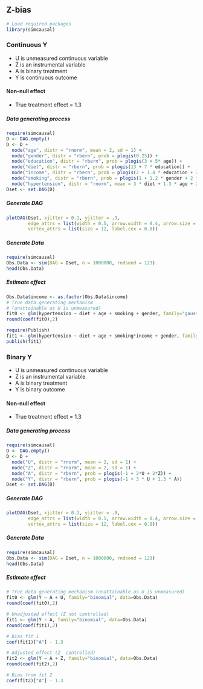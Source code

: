 ## Z-bias {.unnumbered}

```r
# Load required packages
library(simcausal)
```

### Continuous Y

-   U is unmeasured continuous variable
-   Z is an instrumental variable
-   A is binary treatment
-   Y is continuous outcome

#### Non-null effect

-   True treatment effect = 1.3

##### Data generating process

```r
require(simcausal)
D <- DAG.empty()
D <- D + 
  node("age", distr = "rnorm", mean = 2, sd = 1) + 
  node("gender", distr = "rbern", prob = plogis(0.25)) +
  node("education", distr = "rbern", prob = plogis(3 + 5* age)) +
  node("diet", distr = "rbern", prob = plogis(13 + 7 * education)) +
  node("income", distr = "rbern", prob = plogis(2 + 1.4 * education + 2 * age)) +
  node("smoking", distr = "rbern", prob = plogis(1 + 1.2 * gender + 2 * age)) +
  node("hypertension", distr = "rnorm", mean = 3 * diet + 1.3 * age + 2 * smoking + 0.5 * gender, sd = .1)
Dset <- set.DAG(D)
```

##### Generate DAG

```r
plotDAG(Dset, xjitter = 0.1, yjitter = .9,
        edge_attrs = list(width = 0.5, arrow.width = 0.4, arrow.size = 0.7),
        vertex_attrs = list(size = 12, label.cex = 0.8))

```

##### Generate Data

```r
require(simcausal)
Obs.Data <- sim(DAG = Dset, n = 1000000, rndseed = 123)
head(Obs.Data)
```

##### Estimate effect

```r
Obs.Data$income <- as.factor(Obs.Data$income)
# True data generating mechanism 
# (unattainable as U is unmeasured)
fit0 <- glm(hypertension ~ diet + age + smoking + gender, family="gaussian", data=Obs.Data)
round(coef(fit0),2)

require(Publish)
fit1 <- glm(hypertension ~ diet + age + smoking*income + gender, family="gaussian", data=Obs.Data)
publish(fit1)
```

### Binary Y

-   U is unmeasured continuous variable
-   Z is an instrumental variable
-   A is binary treatment
-   Y is binary outcome

#### Non-null effect

-   True treatment effect = 1.3

##### Data generating process

```r
require(simcausal)
D <- DAG.empty()
D <- D + 
  node("U", distr = "rnorm", mean = 2, sd = 1) + 
  node("Z", distr = "rnorm", mean = 2, sd = 1) + 
  node("A", distr = "rbern", prob = plogis(-1 + 2*U + 2*Z)) +
  node("Y", distr = "rbern", prob = plogis(-1 + 3 * U + 1.3 * A))
Dset <- set.DAG(D)
```

##### Generate DAG

```r
plotDAG(Dset, xjitter = 0.1, yjitter = .9,
        edge_attrs = list(width = 0.5, arrow.width = 0.4, arrow.size = 0.7),
        vertex_attrs = list(size = 12, label.cex = 0.8))

```

##### Generate Data

```r
require(simcausal)
Obs.Data <- sim(DAG = Dset, n = 1000000, rndseed = 123)
head(Obs.Data)
```

##### Estimate effect

```r
# True data generating mechanism (unattainable as U is unmeasured)
fit0 <- glm(Y ~ A + U, family="binomial", data=Obs.Data)
round(coef(fit0),2)

# Unadjusted effect (Z not controlled)
fit1 <- glm(Y ~ A, family="binomial", data=Obs.Data)
round(coef(fit1),2)

# Bias fit 1
coef(fit1)["A"] - 1.3

# Adjusted effect (Z  controlled)
fit2 <- glm(Y ~ A + Z, family="binomial", data=Obs.Data)
round(coef(fit2),2)

# Bias from fit 2
coef(fit2)["A"] - 1.3
```
